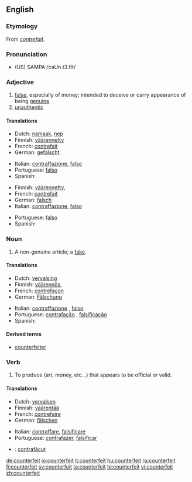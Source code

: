 {{wikipedia|dab=counterfeit}}
==English==

===Etymology===
From {{OF.}} ''[[contrefait]]''.

===Pronunciation===
*(US) SAMPA:/caUn.t3.fIt/

===Adjective===
{{en-adj|-}}

# [[false]], especially of money; intended to deceive or carry appearance of being [[genuine]].
# [[unauthentic]]

====Translations====
{{trans-top|intended to deceive or carry appearance of being genuine}}
* Dutch: [[namaak]], [[nep]]
* Finnish: [[väärennetty]]
* French: [[contrefait]]
* German: [[gefälscht]]
{{trans-mid}}
* Italian: [[contraffazione]], [[falso]]
* Portuguese: [[falso]]
* Spanish: {{t|es|contrahecho}}
{{trans-bottom}}

{{trans-top|unauthentic}}
* Finnish: [[väärennetty]], {{t|fi|jäljitelty}}
* French: [[contrefait]]
* German: [[falsch]]
* Italian: [[contraffazione]], [[falso]]
{{trans-mid}}
* Portuguese: [[falso]]
* Spanish: {{t|es|contrahecho}}
{{trans-bottom}}

===Noun===
{{en-noun}}

# A non-genuine article; a [[fake]].

====Translations====
{{trans-top|fake}}
* Dutch: [[vervalsing]]
* Finnish: [[väärennös]], {{t|fi|jäljitelmä}}
* French: [[contrefaçon]]
* German: [[Fälschung]] {{f}}
{{trans-mid}}
* Italian: [[contraffazione]] {{f}}, [[falso]] {{m}}
* Portuguese: [[contrafação]] {{f}}, [[falsificação]] {{f}}
* Spanish: {{t|es|contrahechura|f}}
{{trans-bottom}}

====Derived terms====
* [[counterfeiter]]

===Verb===
{{en-verb}}

# To produce (art, money, etc...) that appears to be official or valid.

====Translations====
{{trans-top|To produce something that appears to be official or valid}}
* Dutch: [[vervalsen]]
* Finnish: [[väärentää]]
* French: [[contrefaire]]
* German: [[fälschen]]
{{trans-mid}}
* Italian: [[contraffare]], [[falsificare]]
* Portuguese: [[contrafazer]], [[falsificar]]
{{trans-bottom}}

{{checktrans-top}}
*{{ttbc|Romanian}}: [[contrafăcut]]
{{trans-bottom}}

[[de:counterfeit]]
[[io:counterfeit]]
[[it:counterfeit]]
[[hu:counterfeit]]
[[ru:counterfeit]]
[[fi:counterfeit]]
[[sv:counterfeit]]
[[ta:counterfeit]]
[[te:counterfeit]]
[[vi:counterfeit]]
[[zh:counterfeit]]